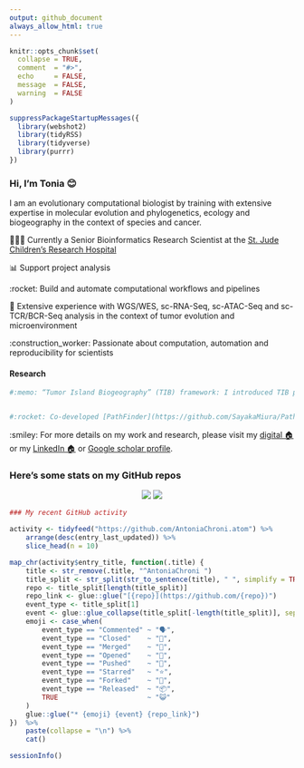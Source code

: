 ```yaml
---
output: github_document
always_allow_html: true
---
```



```r
knitr::opts_chunk$set(
  collapse = TRUE,
  comment  = "#>",
  echo     = FALSE,
  message  = FALSE,
  warning  = FALSE
)

suppressPackageStartupMessages({
  library(webshot2)
  library(tidyRSS)
  library(tidyverse)
  library(purrr)
})
```

### Hi, I'm Tonia 😊

I am an evolutionary computational biologist by training with extensive expertise in molecular evolution and phylogenetics, ecology and biogeography in the context of species and cancer. 


👩🏻‍💻 Currently a Senior Bioinformatics Research Scientist at the [St. Jude Children's Research Hospital](https://www.stjude.org/research/departments/developmental-neurobiology/shared-resources/bioinformatic-core.html)


📊️ Support project analysis


:rocket: Build and automate computational workflows and pipelines


🧬 Extensive experience with WGS/WES, sc-RNA-Seq, sc-ATAC-Seq and sc-TCR/BCR-Seq analysis in the context of tumor evolution and microenvironment


:construction_worker: Passionate about computation, automation and reproducibility for scientists


#### Research

```r
#:memo: “Tumor Island Biogeography” (TIB) framework: I introduced TIB proposing that tumors are evolutionary islands and their heterogeneity can be explored by using omics data in the clinical setting ([Chroni, 2024](https://www.taylorfrancis.com/chapters/edit/10.1201/9781003307921-10/tumor-island-biogeography-antonia-chroni) and [Chroni and Kumar, 2021](https://doi.org/10.1093/gbe/evab276)). 


#:rocket: Co-developed [PathFinder](https://github.com/SayakaMiura/PathFinder), a computational Bayesian method that uses the clone phylogeny, their genetic differentiation, and anatomical locations to infer cancer’s migration history in a patient. 
```

:smiley: For more details on my work and research, please visit my [digital 🏠](https://antoniachroni.github.io/) or my [LinkedIn 🏠](https://www.linkedin.com/in/antonia-chroni-ba1a8514b/) or [Google scholar profile](https://scholar.google.com/citations?user=WHYQrCYAAAAJ&hl=en).


### Here's some stats on my GitHub repos

<p align="center">
    <img src="https://github-readme-stats.vercel.app/api?username=AntoniaChroni&show_icons=true&theme=dracula">
    <img src="https://github-readme-stats.vercel.app/api/top-langs/?username=AntoniaChroni&hide=html,css,jupyter%20notebook&layout=compact">
</p>



```r
### My recent GitHub activity

activity <- tidyfeed("https://github.com/AntoniaChroni.atom") %>%
    arrange(desc(entry_last_updated)) %>%
    slice_head(n = 10)

map_chr(activity$entry_title, function(.title) {
    title <- str_remove(.title, "^AntoniaChroni ")
    title_split <- str_split(str_to_sentence(title), " ", simplify = TRUE)
    repo <- title_split[length(title_split)]
    repo_link <- glue::glue("[{repo}](https://github.com/{repo})")
    event_type <- title_split[1]
    event <- glue::glue_collapse(title_split[-length(title_split)], sep = " ")
    emoji <- case_when(
        event_type == "Commented" ~ "🗣",
        event_type == "Closed"    ~ "🎊",
        event_type == "Merged"    ~ "🎉",
        event_type == "Opened"    ~ "🤔",
        event_type == "Pushed"    ~ "📨",
        event_type == "Starred"   ~ "⭐️",
        event_type == "Forked"    ~ "🍴",
        event_type == "Released"  ~ "📦",
        TRUE                      ~ "😺"
    )
    glue::glue("* {emoji} {event} {repo_link}")
})  %>%
    paste(collapse = "\n") %>%
    cat()
```

```r
sessionInfo()
```



